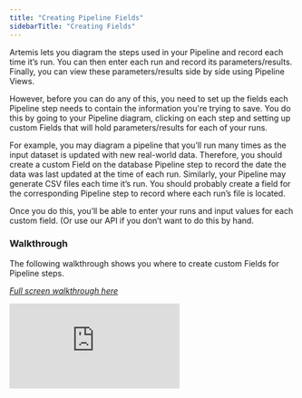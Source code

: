 ```yaml
---
title: "Creating Pipeline Fields"
sidebarTitle: "Creating Fields"
---
```


Artemis lets you diagram the steps used in your Pipeline and record each time it’s run. You can then enter each run and record its parameters/results. Finally, you can view these parameters/results side by side using Pipeline Views. 

However, before you can do any of this, you need to set up the fields each Pipeline step needs to contain the information you're trying to save. You do this by going to your Pipeline diagram, clicking on each step and setting up custom Fields that will hold parameters/results for each of your runs. 

For example, you may diagram a pipeline that you’ll run many times as the input dataset is updated with new real-world data. Therefore, you should create a custom Field on the database Pipeline step to record the date the data was last updated at the time of each run. Similarly, your Pipeline may generate CSV files each time it’s run. You should probably create a field for the corresponding Pipeline step to record where each run’s file is located.

Once you do this, you’ll be able to enter your runs and input values for each custom field. (Or use our API if you don’t want to do this by hand. 

### Walkthrough
The following walkthrough shows you where to create custom Fields for Pipeline steps.

*[Full screen walkthrough here]( https://app.supademo.com/demo/clfda98xa0b5fq50hrmpnrnds)*

<iframe src=" https://app.supademo.com/embed/clfda98xa0b5fq50hrmpnrnds " frameborder="0" webkitallowfullscreen="true" mozallowfullscreen="true" allowfullscreen style={{"width":"719px","height":"500px","border":"none"}}></iframe>
